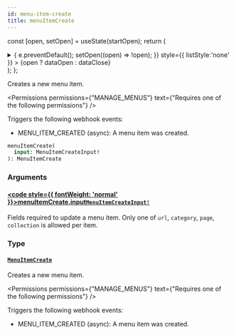 ```yaml
---
id: menu-item-create
title: menuItemCreate
---
```






const [open, setOpen] = useState(startOpen);
return (
<details {...(open ? { open: true } : {})} className="details" style={{ border:'none', boxShadow:'none', background:'var(--ifm-background-color)' }}>
<summary
onClick={(e) => {
e.preventDefault();
setOpen((open) => !open);
}}
style={{ listStyle:'none' }} >
{open ? dataOpen : dataClose}
</summary>
{open && children}
</details>
);
};

Creates a new menu item.


<Permissions permissions={"MANAGE_MENUS"} text={"Requires one of the following permissions"} />


Triggers the following webhook events:

- MENU_ITEM_CREATED (async): A menu item was created.

```graphql
menuItemCreate(
  input: MenuItemCreateInput!
): MenuItemCreate
```

### Arguments

#### [<code style={{ fontWeight: 'normal' }}>menuItemCreate.<b>input</b></code>](#)<Bullet />[`MenuItemCreateInput!`](../../../api-reference/miscellaneous/inputs/menu-item-create-input.mdx) <Badge class="badge badge--secondary" text="non-null"/> <Badge class="badge badge--secondary" text="input"/> <Badge class="badge badge--secondary" text="miscellaneous"/>

Fields required to update a menu item. Only one of `url`, `category`, `page`, `collection` is allowed per item.

### Type

#### [`MenuItemCreate`](../../../api-reference/menu/objects/menu-item-create.mdx) <Badge class="badge badge--secondary" text="object"/> <Badge class="badge badge--secondary" text="menu"/>

Creates a new menu item.


<Permissions permissions={"MANAGE_MENUS"} text={"Requires one of the following permissions"} />


Triggers the following webhook events:

- MENU_ITEM_CREATED (async): A menu item was created.

